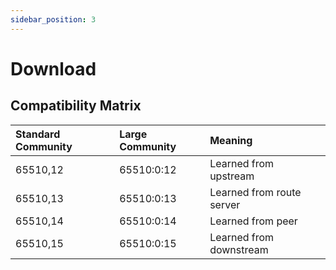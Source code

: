 ```yaml
---
sidebar_position: 3
---
```


# Download


<DownloadForm/>

## Compatibility Matrix

| Standard Community | Large Community | Meaning                   |
|:-------------------|:----------------|:--------------------------|
| 65510,12           | 65510:0:12      | Learned from upstream     |
| 65510,13           | 65510:0:13      | Learned from route server |
| 65510,14           | 65510:0:14      | Learned from peer         |
| 65510,15           | 65510:0:15      | Learned from downstream   |

